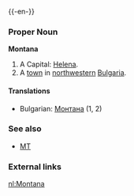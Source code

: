 {{wikipedia}}
{{-en-}}

===Proper Noun===
'''Montana'''
#A {{USstate}}  Capital:  [[Helena]].
#A [[town]] in [[northwestern]] [[Bulgaria]].

====Translations====
*Bulgarian: [[Монтана]] (1, 2)

===See also===
*[[MT]]

===External links===
{{pedialite}}

[[nl:Montana]]
